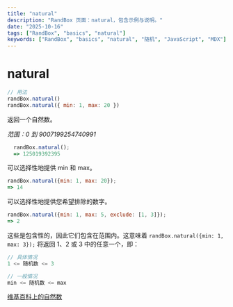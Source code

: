 ```yaml
---
title: "natural"
description: "RandBox 页面：natural，包含示例与说明。"
date: "2025-10-16"
tags: ["RandBox", "basics", "natural"]
keywords: ["RandBox", "basics", "natural", "随机", "JavaScript", "MDX"]
---
```


# natural

```js
// 用法
randBox.natural()
randBox.natural({ min: 1, max: 20 })
```

返回一个自然数。

_范围：0 到 9007199254740991_

```js
  randBox.natural();
  => 125019392395
```

可以选择性地提供 min 和 max。

```js
randBox.natural({min: 1, max: 20});
=> 14
```

可以选择性地提供您希望排除的数字。

```js
randBox.natural({min: 1, max: 5, exclude: [1, 3]});
=> 2
```

这些是包含性的，因此它们包含在范围内。这意味着
```randBox.natural({min: 1, max: 3});``` 将返回 1、2 或 3 中的任意一个，即：

```js
// 具体情况
1 <= 随机数 <= 3

// 一般情况
min <= 随机数 <= max
```

[维基百科上的自然数][natural]

[natural]: https://en.wikipedia.org/wiki/Natural_number

